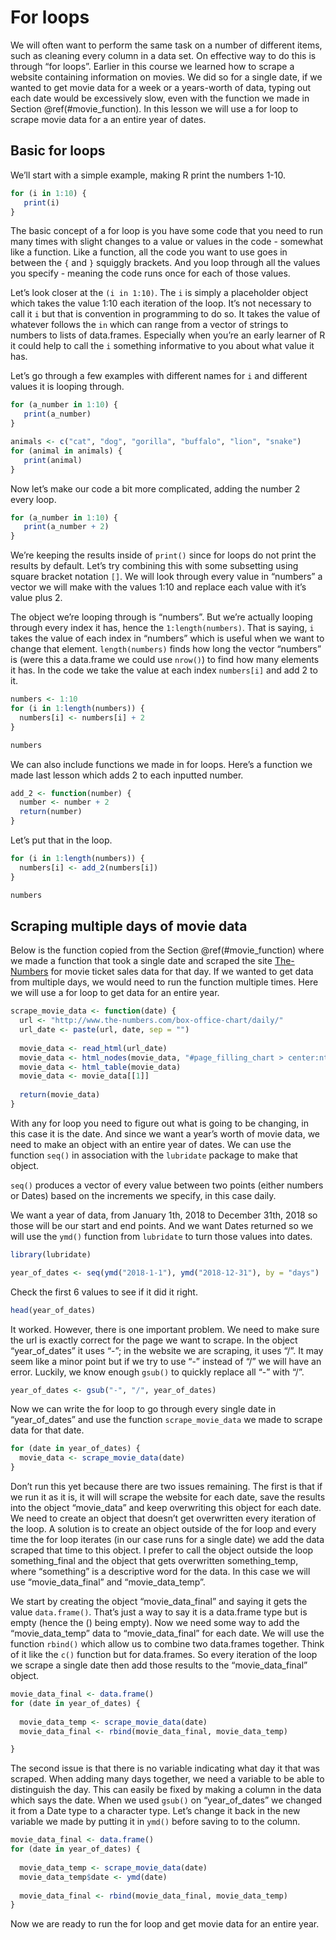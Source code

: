 # For loops

We will often want to perform the same task on a number of different items, such as cleaning every column in a data set. On effective way to do this is through "for loops". Earlier in this course we learned how to scrape a website containing information on movies. We did so for a single date, if we wanted to get movie data for a week or a years-worth of data, typing out each date would be excessively slow, even with the function we made in Section \@ref(#movie_function). In this lesson we will use a for loop to scrape movie data for a an entire year of dates. 

## Basic for loops

We'll start with a simple example, making R print the numbers 1-10. 

```r
for (i in 1:10) {
   print(i)
}
```

The basic concept of a for loop is you have some code that you need to run many times with slight changes to a value or values in the code - somewhat like a function. Like a function, all the code you want to use goes in between the `{` and `}` squiggly brackets. And you loop through all the values you specify - meaning the code runs once for each of those values. 

Let's look closer at the `(i in 1:10)`. The `i` is simply a placeholder object which takes the value 1:10 each iteration of the loop. It's not necessary to call it `i` but that is convention in programming to do so. It takes the value of whatever follows the `in` which can range from a vector of strings to numbers to lists of data.frames. Especially when you're an early learner of R it could help to call the `i` something informative to you about what value it has. 

Let's go through a few examples with different names for `i` and different values it is looping through. 

```r
for (a_number in 1:10) {
   print(a_number)
}
```


```r
animals <- c("cat", "dog", "gorilla", "buffalo", "lion", "snake")
for (animal in animals) {
   print(animal)
}
```

Now let's make our code a bit more complicated, adding the number 2 every loop. 

```r
for (a_number in 1:10) {
   print(a_number + 2)
}
```

We're keeping the results inside of `print()` since for loops do not print the results by default. Let's try combining this with some subsetting using square bracket notation `[]`. We will look through every value in "numbers" a vector we will make with the values 1:10 and replace each value with it's value plus 2.

The object we're looping through is "numbers". But we're actually looping through every index it has, hence the `1:length(numbers)`. That is saying, `i` takes the value of each index in "numbers" which is useful when we want to change that element. `length(numbers)` finds how long the vector "numbers" is (were this a data.frame we could use `nrow()`) to find how many elements it has. In the code we take the value at each index `numbers[i]` and add 2 to it. 

```r
numbers <- 1:10
for (i in 1:length(numbers)) {
  numbers[i] <- numbers[i] + 2
}
```

```r
numbers
```

We can also include functions we made in for loops. Here's a function we made last lesson which adds 2 to each inputted number. 

```r
add_2 <- function(number) {
  number <- number + 2
  return(number)
}
```

Let's put that in the loop. 

```r
for (i in 1:length(numbers)) {
  numbers[i] <- add_2(numbers[i])
}
```

```r
numbers
```


## Scraping multiple days of movie data

Below is the function copied from the Section \@ref(#movie_function) where we made a function that took a single date and scraped the site [The-Numbers](https://www.the-numbers.com/) for movie ticket sales data for that day. If we wanted to get data from multiple days, we would need to run the function multiple times. Here we will use a for loop to get data for an entire year. 

```r
scrape_movie_data <- function(date) {
  url <- "http://www.the-numbers.com/box-office-chart/daily/"
  url_date <- paste(url, date, sep = "")
  
  movie_data <- read_html(url_date)
  movie_data <- html_nodes(movie_data, "#page_filling_chart > center:nth-child(2) > table")
  movie_data <- html_table(movie_data)
  movie_data <- movie_data[[1]]
  
  return(movie_data)
}
```

With any for loop you need to figure out what is going to be changing, in this case it is the date. And since we want a year's worth of movie data, we need to make an object with an entire year of dates. We can use the function `seq()` in association with the `lubridate` package to make that object.

`seq()` produces a vector of every value between two points (either numbers or Dates) based on the increments we specify, in this case daily. 

We want a year of data, from January 1th, 2018 to December 31th, 2018 so those will be our start and end points. And we want Dates returned so we will use the `ymd()` function from `lubridate` to turn those values into dates.

```r
library(lubridate)
```


```r
year_of_dates <- seq(ymd("2018-1-1"), ymd("2018-12-31"), by = "days")
```

Check the first 6 values to see if it did it right.

```r
head(year_of_dates)
```

It worked. However, there is one important problem. We need to make sure the url is exactly correct for the page we want to scrape. In the object "year_of_dates" it uses "-"; in the website we are scraping, it uses "/". It may seem like a minor point but if we try to use "-" instead of "/" we will have an error. Luckily, we know enough `gsub()` to quickly replace all "-" with "/".

```r
year_of_dates <- gsub("-", "/", year_of_dates)
```

Now we can write the for loop to go through every single date in "year_of_dates" and use the function `scrape_movie_data` we made to scrape data for that date.

```r
for (date in year_of_dates) {
  movie_data <- scrape_movie_data(date)
}
```

Don't run this yet because there are two issues remaining. The first is that if we run it as it is, it will will scrape the website for each date, save the results into the object "movie_data" and keep overwriting this object for each date. We need to create an object that doesn't get overwritten every iteration of the loop. A solution is to create an object outside of the for loop and every time the for loop iterates (in our case runs for a single date) we add the data scraped that time to this object. I prefer to call the object outside the loop something_final and the object that gets overwritten something_temp, where "something" is a descriptive word for the data. In this case we will use "movie_data_final" and "movie_data_temp".

We start by creating the object "movie_data_final" and saying it gets the value `data.frame()`. That's just a way to say it is a data.frame type but is empty (hence the () being empty). Now we need some way to add the "movie_data_temp" data to "movie_data_final" for each date. We will use the function `rbind()` which allow us to combine two data.frames together. Think of it like the `c()` function but for data.frames. So every iteration of the loop we scrape a single date then add those results to the "movie_data_final" object.

```r

movie_data_final <- data.frame()
for (date in year_of_dates) {
  
  movie_data_temp <- scrape_movie_data(date)
  movie_data_final <- rbind(movie_data_final, movie_data_temp)

}
```

The second issue is that there is no variable indicating what day it that was scraped. When adding many days together, we need a variable to be able to distinguish the day. This can easily be fixed by making a column in the data which says the date. When we used `gsub()` on "year_of_dates" we changed it from a Date type to a character type. Let's change it back in the new variable we made by putting it in `ymd()` before saving to to the column.

```r

movie_data_final <- data.frame()
for (date in year_of_dates) {
  
  movie_data_temp <- scrape_movie_data(date)
  movie_data_temp$date <- ymd(date)
  
  movie_data_final <- rbind(movie_data_final, movie_data_temp)
}
```

Now we are ready to run the for loop and get movie data for an entire year.
